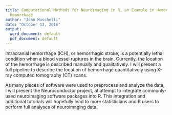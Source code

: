 ```yaml
---
title: Computational Methods for Neuroimaging in R, an Example in Hemorrhagic Stroke
  Hemorrhage
author: "John Muschelli"
date: "October 13, 2016"
output:
  word_document: default
  pdf_document: default
---
```



Intracranial hemorrhage (ICH), or hemorrhagic stroke, is a potentially lethal condition when a  blood vessel ruptures in the brain.  Currently, the location of the hemorrhage is described manually and qualitatively.  I will present a full pipeline to describe the location of hemorrhage quantitatively using X-ray computed tomography (CT) scans.  

As many pieces of software were used to preprocess and analyze the data, I will present the Neuroconductor project, at attempt to integrate commonly-used neuroimaging software packages into R.  This integration and additional tutorials will hopefully lead to more statisticians and R users to perform full analyses of neuroimaging data.



